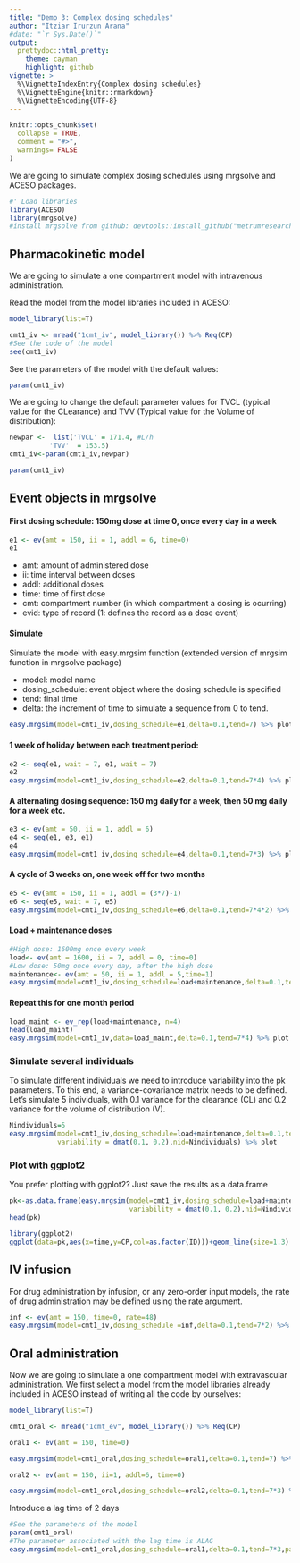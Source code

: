 ```yaml
---
title: "Demo 3: Complex dosing schedules"
author: "Itziar Irurzun Arana"
#date: "`r Sys.Date()`"
output:  
  prettydoc::html_pretty:
    theme: cayman 
    highlight: github
vignette: >
  %\VignetteIndexEntry{Complex dosing schedules}
  %\VignetteEngine{knitr::rmarkdown}
  %\VignetteEncoding{UTF-8}
---
```


```r
knitr::opts_chunk$set(
  collapse = TRUE,
  comment = "#>",
  warnings= FALSE
)
```

We are going to simulate complex dosing schedules using mrgsolve and ACESO packages. 

```r
#' Load libraries
library(ACESO)
library(mrgsolve)
#install mrgsolve from github: devtools::install_github("metrumresearchgroup/mrgsolve")
```

## Pharmacokinetic model

We are going to simulate a one compartment model with intravenous administration.

Read the model from the model libraries included in ACESO:
```r
model_library(list=T)

cmt1_iv <- mread("1cmt_iv", model_library()) %>% Req(CP)
#See the code of the model
see(cmt1_iv)
```
See the parameters of the model with the default values:
```r
param(cmt1_iv)
```
We are going to change the default parameter values for TVCL (typical value for the CLearance) and TVV (Typical value for the Volume of distribution):

```r
newpar <-  list('TVCL' = 171.4, #L/h
          'TVV'  = 153.5) 
cmt1_iv<-param(cmt1_iv,newpar)

param(cmt1_iv)
```
## Event objects in mrgsolve
#### First dosing schedule: 150mg dose at time 0, once every day in a week


```r
e1 <- ev(amt = 150, ii = 1, addl = 6, time=0)
e1
```
* amt: amount of administered dose 
* ii: time interval between doses
* addl: additional doses
* time: time of first dose
* cmt: compartment number (in which compartment a dosing is ocurring)
* evid: type of record (1: defines the record as a dose event)

#### Simulate 
Simulate the model with easy.mrgsim function (extended version of mrgsim function in mrgsolve package)

* model: model name
* dosing_schedule: event object where the dosing schedule is specified
* tend: final time
* delta: the increment of time to simulate a sequence from 0 to tend.
```r
easy.mrgsim(model=cmt1_iv,dosing_schedule=e1,delta=0.1,tend=7) %>% plot
```

#### 1 week of holiday between each treatment period:

```r
e2 <- seq(e1, wait = 7, e1, wait = 7)
e2
easy.mrgsim(model=cmt1_iv,dosing_schedule=e2,delta=0.1,tend=7*4) %>% plot
```



#### A alternating dosing sequence: 150 mg daily for a week, then 50 mg daily for a week etc.
```r
e3 <- ev(amt = 50, ii = 1, addl = 6)
e4 <- seq(e1, e3, e1)
e4
easy.mrgsim(model=cmt1_iv,dosing_schedule=e4,delta=0.1,tend=7*3) %>% plot

```

#### A cycle of 3 weeks on, one week off for two months
```r
e5 <- ev(amt = 150, ii = 1, addl = (3*7)-1)
e6 <- seq(e5, wait = 7, e5)
easy.mrgsim(model=cmt1_iv,dosing_schedule=e6,delta=0.1,tend=7*4*2) %>% plot
```

#### Load + maintenance doses
```r
#High dose: 1600mg once every week
load<- ev(amt = 1600, ii = 7, addl = 0, time=0)
#Low dose: 50mg once every day, after the high dose
maintenance<- ev(amt = 50, ii = 1, addl = 5,time=1)
easy.mrgsim(model=cmt1_iv,dosing_schedule=load+maintenance,delta=0.1,tend=7) %>% plot
```

#### Repeat this for one month period
```r
load_maint <- ev_rep(load+maintenance, n=4)
head(load_maint)
easy.mrgsim(model=cmt1_iv,data=load_maint,delta=0.1,tend=7*4) %>% plot
```

### Simulate several individuals
To simulate different individuals we need to introduce variability into the pk parameters. To this end, a variance-covariance matrix needs to be defined.
Let's simulate 5 individuals, with 0.1 variance for the clearance (CL) and 0.2 variance for the volume of distribution (V).  
```r
Nindividuals=5
easy.mrgsim(model=cmt1_iv,dosing_schedule=load+maintenance,delta=0.1,tend=7,
            variability = dmat(0.1, 0.2),nid=Nindividuals) %>% plot

```

### Plot with ggplot2
You prefer plotting with ggplot2? Just save the results as a data.frame
```r
pk<-as.data.frame(easy.mrgsim(model=cmt1_iv,dosing_schedule=load+maintenance,delta=0.1,tend=7,
                              variability = dmat(0.1, 0.2),nid=Nindividuals) )
head(pk)

library(ggplot2)
ggplot(data=pk,aes(x=time,y=CP,col=as.factor(ID)))+geom_line(size=1.3)
```

## IV infusion
For drug administration by infusion, or any zero-order input models, the rate of drug
administration may be defined using the rate argument. 
```r
inf <- ev(amt = 150, time=0, rate=48)
easy.mrgsim(model=cmt1_iv,dosing_schedule =inf,delta=0.1,tend=7*2) %>% plot
```

## Oral administration
Now we are going to simulate a one compartment model with extravascular administration. We first select a model from the model libraries already included in ACESO instead of writing all the code by ourselves:
```r
model_library(list=T)

cmt1_oral <- mread("1cmt_ev", model_library()) %>% Req(CP) 

oral1 <- ev(amt = 150, time=0)

easy.mrgsim(model=cmt1_oral,dosing_schedule=oral1,delta=0.1,tend=7) %>% plot

oral2 <- ev(amt = 150, ii=1, addl=6, time=0)

easy.mrgsim(model=cmt1_oral,dosing_schedule=oral2,delta=0.1,tend=7*3) %>% plot

```

Introduce a lag time of 2 days
```r
#See the parameters of the model
param(cmt1_oral)
#The parameter associated with the lag time is ALAG
easy.mrgsim(model=cmt1_oral,dosing_schedule=oral1,delta=0.1,tend=7*3,parameters=list(ALAG=2)) %>% plot

```